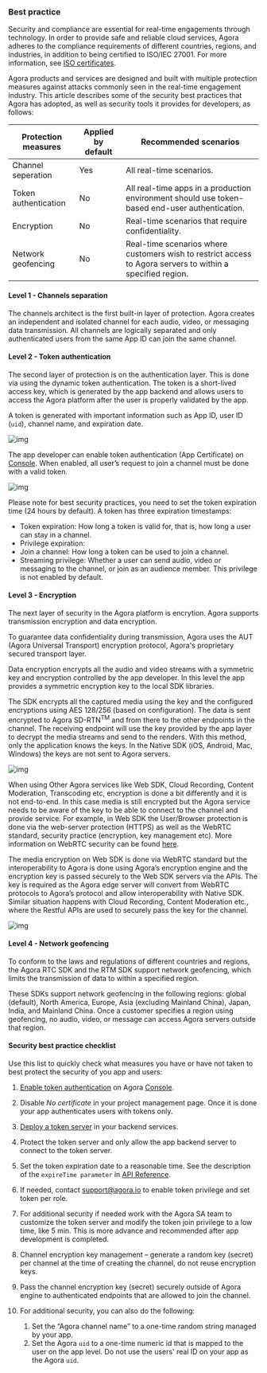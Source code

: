 ### Best practice

Security and compliance are essential for real-time engagements through technology. In order to provide safe and reliable cloud services, Agora adheres to the compliance requirements of different countries, regions, and industries, in addition to being certified to ISO/IEC 27001. For more information, see [ISO certificates](#iso-certificates).

Agora products and services are designed and built with multiple protection measures against attacks commonly seen in the real-time engagement industry. This article describes some of the security best practices that Agora has adopted, as well as security tools it provides for developers, as follows:


|Protection measures |Applied by default |Recommended scenarios|
|---|---|---|
|Channel seperation |Yes |All real-time scenarios.| 
|Token authentication |No |All real-time apps in a production environment should use token-based end-user authentication.|
|Encryption |No |Real-time scenarios that require confidentiality.| 
|Network geofencing |No |Real-time scenarios where customers wish to restrict access to Agora servers to within a specified region.|


#### Level 1 - Channels separation

The channels architect is the first built-in layer of protection. Agora creates an independent and isolated channel for each audio, video, or messaging data transmission. All channels are logically separated and only authenticated users from the same App ID can join the same channel.

#### Level 2 - Token authentication

The second layer of protection is on the authentication layer. This is done via using the dynamic token authentication. The token is a short-lived access key, which is generated by the app backend and allows users to access the Agora platform after the user is properly validated by the app.

A token is generated with important information such as App ID, user ID (`uid`), channel name, and expiration date.


![img](/images/token-generation.png)

The app developer can enable token authentication (App Certificate) on [Console](https://console.agora.io/). When enabled, all user’s request to join a channel must be done with a valid token.

![img](/images/certificate-enable.png)

Please note for best security practices, you need to set the token expiration time (24 hours by default). A token has three expiration timestamps:

- Token expiration: How long a token is valid for, that is, how long a user can stay in a channel.
- Privilege expiration:
 - Join a channel: How long a token can be used to join a channel.
 - Streaming privilege: Whether a user can send audio, video or messaging to the channel, or join as an audience member. This privilege is not enabled by default.

#### Level 3 - Encryption

The next layer of security in the Agora platform is encrytion. Agora supports transmission encryption and data encryption. 

To guarantee data confidentiality during transmission, Agora uses the AUT (Agora Universal Transport) encryption protocol, Agora's proprietary secured transport layer.

Data encryption encrypts all the audio and video streams with a symmetric key and encryption controlled by the app developer. In this level the app provides a symmetric encryption key to the local SDK libraries. 

The SDK encrypts all the captured media using the key and the configured encryptions using AES 128/256 (based on configuration). The data is sent encrypted to Agora SD-RTN<sup>TM</sup> and from there to the other endpoints in the channel. The receiving endpoint will use the key provided by the app layer to decrypt the media streams and send to the renders. With this method, only the application knows the keys. In the Native SDK (iOS, Android, Mac, Windows) the keys are not sent to Agora servers.

![img](/images/token-encryption.png)

When using Other Agora services like Web SDK, Cloud Recording, Content Moderation, Transcoding etc, encryption is done a bit differently and it is not end-to-end. In this case media is still encrypted but the Agora service needs to be aware of the key to be able to connect to the channel and provide service. For example, in Web SDK the User/Browser protection is done via the web-server protection (HTTPS) as well as the WebRTC standard, security practice (encryption, key management etc). More information on WebRTC security can be found [here](https://webrtc-security.github.io/).

The media encryption on Web SDK is done via WebRTC standard but the interoperability to Agora is done using Agora’s encryption engine and the encryption key is passed securely to the Web SDK servers via the APIs. The key is required as the Agora edge server will convert from WebRTC protocols to Agora’s protocol and allow interoperability with Native SDK. Similar situation happens with Cloud Recording, Content Moderation etc., where the Restful APIs are used to securely pass the key for the channel.

![img](/images/media-encryption.png)

#### Level 4 - Network geofencing

To conform to the laws and regulations of different countries and regions, the Agora RTC SDK and the RTM SDK support network geofencing, which limits the transmission of data to within a specified region.

These SDKs support network geofencing in the following regions: global (default), North America, Europe, Asia (excluding Mainland China), Japan, India, and Mainland China. Once a customer specifies a region using geofencing, no audio, video, or message can access Agora servers outside that region.

#### Security best practice checklist

Use this list to quickly check what measures you have or have not taken to best protect the security of you app and users:

1. [Enable token authentication](../reference/manage-agora-account#manage-app-certificates) on Agora [Console](https://console.agora.io/).
2. Disable *No certificate* in your project management page. Once it is done your app authenticates users with tokens only.

3. [Deploy a token server](../../video-calling/develop/authentication-workflow#create-and-run-a-token-server) in your backend services.
4. Protect the token server and only allow the app backend server to connect to the token server.
5. Set the token expiration date to a reasonable time. See the description of the `expireTime parameter` in [API Reference](../../video-calling/develop/authentication-workflow#create-and-run-a-token-server).
6. If needed, contact  support@agora.io to enable token privilege and set token per role.
7. For additional security if needed work with the Agora SA team to customize the token server and modify the token join privilege to a low time, like 5 min. This is more advance and recommended after app development is completed.
8. Channel encryption key management – generate a random key (secret) per channel at the time of creating the channel, do not reuse encryption keys.
9. Pass the channel encryption key (secret) securely outside of Agora engine to authenticated endpoints that are allowed to join the channel.
10. For additional security, you can also do the following:
    1. Set the “Agora channel name” to a one-time random string managed by your app.
    2. Set the Agora `uid` to a one-time numeric id that is mapped to the user on the app level. Do not use the users' real ID on your app as the Agora `uid`.